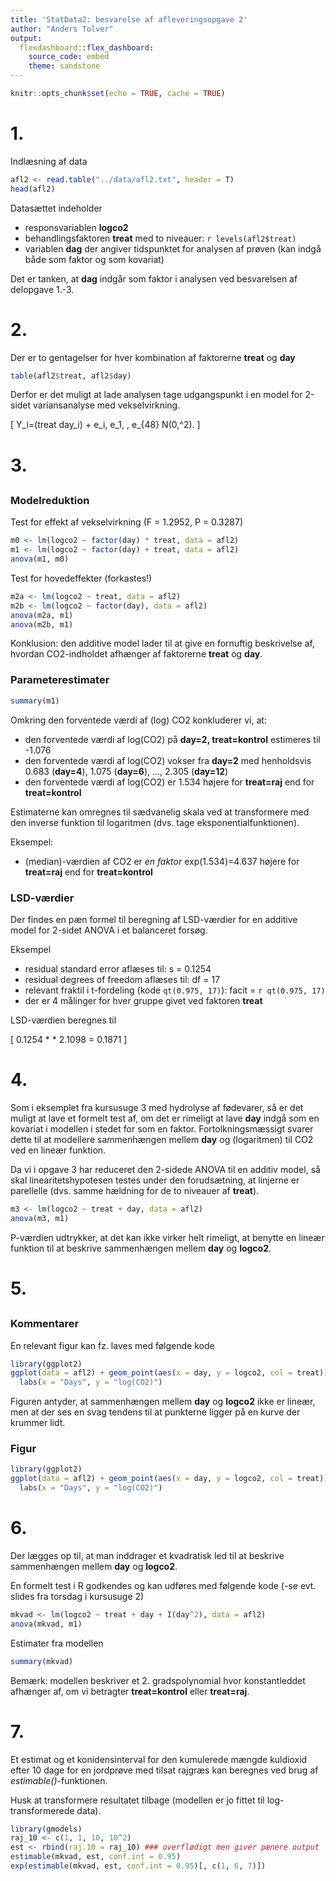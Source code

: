 ```yaml
---
title: 'StatData2: besvarelse af afleveringsopgave 2'
author: "Anders Tolver"
output: 
  flexdashboard::flex_dashboard:
    source_code: embed
    theme: sandstone
---
```


```r
knitr::opts_chunk$set(echo = TRUE, cache = TRUE)
```

# 1.

Indlæsning af data

```r
afl2 <- read.table("../data/afl2.txt", header = T)
head(afl2)
```

Datasættet indeholder

- responsvariablen **logco2**
- behandlingsfaktoren **treat** med to niveauer:  `r levels(afl2$treat)`
- variablen **dag** der angiver tidspunktet for analysen af prøven (kan indgå både som faktor og som kovariat)

Det er tanken, at **dag** indgår som faktor i analysen ved besvarelsen af delopgave 1.-3.

# 2.

Der er to gentagelser for hver kombination af faktorerne **treat** og **day**

```r
table(afl2$treat, afl2$day)
```

Derfor er det muligt at lade analysen tage udgangspunkt i en model for 2-sidet variansanalyse med vekselvirkning.

\[
Y_i=\gamma(treat \times day_i) + e_i, \quad e_1, \ldots, e_{48} \sim N(0,\sigma^2).
\]

# 3.

## {.tabset}

### Modelreduktion

Test for effekt af vekselvirkning (F = 1.2952, P = 0.3287)

```r
m0 <- lm(logco2 ~ factor(day) * treat, data = afl2)
m1 <- lm(logco2 ~ factor(day) + treat, data = afl2)
anova(m1, m0)
```

Test for hovedeffekter (forkastes!)

```r
m2a <- lm(logco2 ~ treat, data = afl2)
m2b <- lm(logco2 ~ factor(day), data = afl2)
anova(m2a, m1)
anova(m2b, m1)
```

Konklusion: den additive model lader til at give en fornuftig beskrivelse af, hvordan CO2-indholdet afhænger af faktorerne **treat** og **day**.

### Parameterestimater

```r
summary(m1)
```

Omkring den forventede værdi af (log) CO2 konkluderer vi, at:

- den forventede værdi af log(CO2) på **day=2, treat=kontrol** estimeres til -1.076
- den forventede værdi af log(CO2) vokser fra **day=2** med henholdsvis 0.683 (**day=4**), 1.075 (**day=6**), ..., 2.305 (**day=12**)
- den forventede værdi af log(CO2) er 1.534 højere for **treat=raj** end for **treat=kontrol**

Estimaterne kan omregnes til sædvanelig skala ved at transformere med den inverse funktion til logaritmen (dvs. tage eksponentialfunktionen).

Eksempel:

- (median)-værdien af CO2 er *en faktor* exp(1.534)=4.637 højere for **treat=raj** end for **treat=kontrol**

### LSD-værdier

Der findes en pæn formel til beregning af LSD-værdier for en additive model for 2-sidet ANOVA i et balanceret forsøg.

Eksempel

- residual standard error aflæses til: s = 0.1254
- residual degrees of freedom aflæses til: df = 17
- relevant fraktil i t-fordeling (kode `qt(0.975, 17)`): facit = `r qt(0.975, 17)`
- der er 4 målinger for hver gruppe givet ved faktoren **treat**

LSD-værdien beregnes til

\[
0.1254 * \sqrt{\tfrac{1}{4}+\tfrac{1}{4}} * 2.1098 = 0.1871
\]


# 4.

Som i eksemplet fra kursusuge 3 med hydrolyse af fødevarer, så er det muligt at lave et formelt test af, om det er rimeligt at lave **day** indgå som en kovariat i modellen i stedet for som en faktor. Fortolkningsmæssigt svarer dette til at modellere sammenhængen mellem **day** og (logaritmen) til CO2 ved en lineær funktion.

Da vi i opgave 3 har reduceret den 2-sidede ANOVA til en additiv model, så skal linearitetshypotesen testes under den forudsætning, at linjerne er parellelle (dvs. samme hældning for de to niveauer af **treat**).

```r
m3 <- lm(logco2 ~ treat + day, data = afl2)
anova(m3, m1)
```

P-værdien udtrykker, at det kan ikke virker helt rimeligt, at benytte en lineær funktion til at beskrive sammenhængen mellem **day** og **logco2**.

# 5.

## {.tabset}

### Kommentarer

En relevant figur kan fz. laves med følgende kode

```r
library(ggplot2)
ggplot(data = afl2) + geom_point(aes(x = day, y = logco2, col = treat)) +
  labs(x = "Days", y = "log(CO2)")
```

Figuren antyder, at sammenhængen mellem **day** og **logco2** ikke er lineær, men at der ses en svag tendens til at punkterne ligger på en kurve der krummer lidt.

### Figur

```r
library(ggplot2)
ggplot(data = afl2) + geom_point(aes(x = day, y = logco2, col = treat)) +
  labs(x = "Days", y = "log(CO2)")
```

# 6.

Der lægges op til, at man inddrager et kvadratisk led til at beskrive sammenhængen mellem **day** og **logco2**.

En formelt test i R godkendes og kan udføres med følgende kode (-se evt. slides fra torsdag i kursusuge 2)

```r
mkvad <- lm(logco2 ~ treat + day + I(day^2), data = afl2)
anova(mkvad, m1)
```

Estimater fra modellen

```r
summary(mkvad)
```

Bemærk: modellen beskriver et 2. gradspolynomial hvor konstantleddet afhænger af, om vi betragter **treat=kontrol** eller **treat=raj**.

# 7.

Et estimat og et konidensinterval for den kumulerede mængde kuldioxid efter 10 dage for en jordprøve med tilsat rajgræs kan beregnes ved brug af *estimable()*-funktionen.

Husk at transformere resultatet tilbage (modellen er jo fittet til log-transformerede data).

```r
library(gmodels)
raj_10 <- c(1, 1, 10, 10^2)
est <- rbind(raj.10 = raj_10) ### overflødigt men giver pænere output
estimable(mkvad, est, conf.int = 0.95)
exp(estimable(mkvad, est, conf.int = 0.95)[, c(1, 6, 7)])
```


